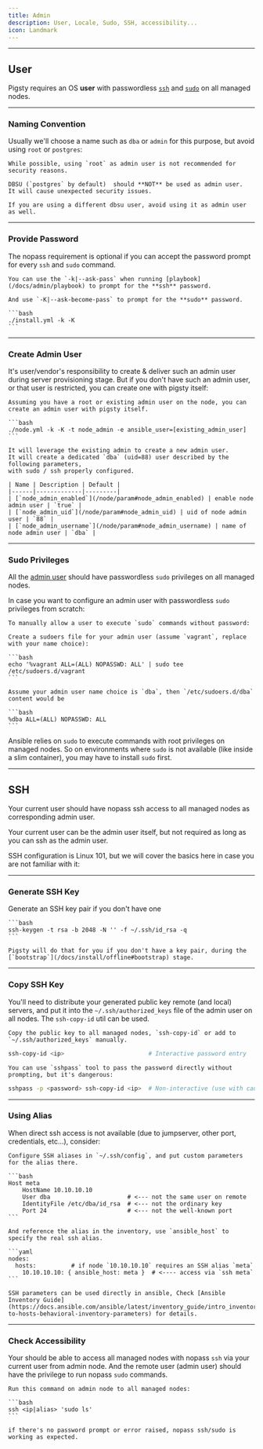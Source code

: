 ```yaml
---
title: Admin
description: User, Locale, Sudo, SSH, accessibility...
icon: Landmark
---
```



------

## User

Pigsty requires an OS **user** with passwordless [`ssh`](#ssh) and [`sudo`](#sudo-privileges) on all managed nodes.


------

### Naming Convention

Usually we'll choose a name such as `dba` or `admin` for this purpose,
but avoid using `root` or `postgres`:

<Callout title="Avoid using root user" type="warn">

    While possible, using `root` as admin user is not recommended for security reasons.

</Callout>

<Callout title="Don't use postgres dbsu as admin user" type="error">

    DBSU (`postgres` by default)  should **NOT** be used as admin user.
    It will cause unexpected security issues.

    If you are using a different dbsu user, avoid using it as admin user as well.

</Callout>


------

### Provide Password

The nopass requirement is optional if you can accept the password prompt for every `ssh` and `sudo` command.

<Callout title="Run playbook with password prompt" type="info">

    You can use the `-k|--ask-pass` when running [playbook](/docs/admin/playbook) to prompt for the **ssh** password.

    And use `-K|--ask-become-pass` to prompt for the **sudo** password.

    ```bash
    ./install.yml -k -K
    ```
</Callout>


------

### Create Admin User

It's user/vendor's responsibility to create & deliver such an admin user during server provisioning stage.
But if you don't have such an admin user, or that user is restricted, you can create one with pigsty itself:

<Callout title="Create admin user with pigsty" type="info">

    Assuming you have a root or existing admin user on the node, you can create an admin user with pigsty itself.

    ```bash
    ./node.yml -k -K -t node_admin -e ansible_user=[existing_admin_user]
    ```

    It will leverage the existing admin to create a new admin user.
    It will create a dedicated `dba` (uid=88) user described by the following parameters,
    with sudo / ssh properly configured.

    | Name | Description | Default |
    |------|-------------|---------|
    | [`node_admin_enabled`](/node/param#node_admin_enabled) | enable node admin user | `true` |
    | [`node_admin_uid`](/node/param#node_admin_uid) | uid of node admin user | `88` |
    | [`node_admin_username`](/node/param#node_admin_username) | name of node admin user | `dba` |


</Callout>


------

### Sudo Privileges

All the [admin user](#user) should have passwordless `sudo` privileges on all managed nodes.

In case you want to configure an admin user with passwordless `sudo` privileges from scratch:

<Callout title="Allow sudo without password" type="info">

    To manually allow a user to execute `sudo` commands without password:

    Create a sudoers file for your admin user (assume `vagrant`, replace with your name choice):

    ```bash
    echo '%vagrant ALL=(ALL) NOPASSWD: ALL' | sudo tee /etc/sudoers.d/vagrant
    ```

    Assume your admin user name choice is `dba`, then `/etc/sudoers.d/dba` content would be

    ```bash
    %dba ALL=(ALL) NOPASSWD: ALL
    ```

</Callout>

Ansible relies on `sudo` to execute commands with root privileges on managed nodes.
So on environments where `sudo` is not available (like inside a slim container), you may have to install `sudo` first.





------

## SSH

Your current user should have nopass ssh access to all managed nodes as corresponding admin user.

Your current user can be the admin user itself, but not required as long as you can ssh as the admin user.

SSH configuration is Linux 101, but we will cover the basics here in case you are not familiar with it:


------

### Generate SSH Key

Generate an SSH key pair if you don't have one

<Callout title="Generate SSH Key" type="info">

    ```bash
    ssh-keygen -t rsa -b 2048 -N '' -f ~/.ssh/id_rsa -q
    ```

    Pigsty will do that for you if you don't have a key pair, during the [`bootstrap`](/docs/install/offline#bootstrap) stage.

</Callout>

------

### Copy SSH Key

You'll need to distribute your generated public key remote (and local) servers, and put
it into the `~/.ssh/authorized_keys` file of the admin user on all nodes.
The `ssh-copy-id` util can be used.


<Callout title="Distribute your ssh key to other nodes" type="info">

    Copy the public key to all managed nodes, `ssh-copy-id` or add to `~/.ssh/authorized_keys` manually.

```bash
ssh-copy-id <ip>                        # Interactive password entry
```

    You can use `sshpass` tool to pass the password directly without prompting, but it's dangerous:

```bash
sshpass -p <password> ssh-copy-id <ip>  # Non-interactive (use with caution)
```

</Callout>


------

### Using Alias

When direct ssh access is not available (due to jumpserver, other port, credentials, etc...), consider:

<Callout title="Using SSH aliases" type="info">

    Configure SSH aliases in `~/.ssh/config`, and put custom parameters for the alias there.

    ```bash
    Host meta
        HostName 10.10.10.10
        User dba                      # <--- not the same user on remote
        IdentityFile /etc/dba/id_rsa  # <--- not the ordinary key
        Port 24                       # <--- not the well-known port
    ```

    And reference the alias in the inventory, use `ansible_host` to specify the real ssh alias.

    ```yaml
    nodes:
      hosts:          # if node `10.10.10.10` requires an SSH alias `meta`
        10.10.10.10: { ansible_host: meta }  # <---- access via `ssh meta`
    ```

    SSH parameters can be used directly in ansible, Check [Ansible Inventory Guide](https://docs.ansible.com/ansible/latest/inventory_guide/intro_inventory.html#connecting-to-hosts-behavioral-inventory-parameters) for details.

</Callout>


------

### Check Accessibility

Your should be able to access all managed nodes with nopass `ssh` via your current user from admin node.
And the remote user (admin user) should have the privilege to run nopass `sudo` commands.

<Callout title="Verify nopass ssh sudo is working" type="info">

    Run this command on admin node to all managed nodes:

    ```bash
    ssh <ip|alias> 'sudo ls'
    ```

    if there's no password prompt or error raised, nopass ssh/sudo is working as expected.

</Callout>


